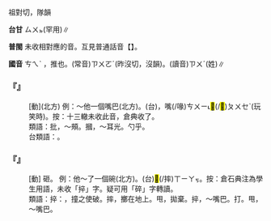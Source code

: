 
=={{ruby|捽|ㄘㄟˋ }}==

祖對切，隊韻

'''台甘''' <rt>ㄙㄨㆵ</rt>{{ruby|，|ㄗㄨㆵ}}(罕用)∥

'''普閩''' 未收相對應的音。互見普通話音【{{ruby|捽|ㄗㄨㄛˊ}}】。

'''國音''' <rt>ㄘㄟˋ </rt>，推也。(常音)<rt>ㄗㄨㄛˊ</rt>(昨沒切，沒韻)。(讀音)<rt>ㄗㄨˊ</rt>{{ruby|。|ㄗㄜˊ}}(姓)∥

    

==='''『{{ruby|捽|ㄘㄟˋ }}』'''===
: [動](北方) 例：～他一個嘴巴(北方)。(台){{ruby|共|ㄍㄚ˫}}{{ruby|伊|ㄧ}}{{ruby|抉|ㄍㄨㄚㆵ ͘}}，{{ruby|抉|ㄍㄨㄚㆵ ͘}}{{ruby|一|ㄐㄧㆵ ͘}}{{ruby|下|·ㆤ˫}}嘴(/喙)<rt>ㄘㄨㄧ˪</rt><mark>&#xffaea;</mark>(/<mark>&#xffae9;</mark>)<rt>ㄆㄨㆤˋ</rt>(玩笑時)。按：十三轍未收此音，倉典收了。
:類語：批，～頰。摑，～耳光。勺乎。
:
:台類語：{{ruby|搧|ㄒㄧㄢ˪}}。
:
    

==='''『{{ruby|捽|ㄘㄟˋ }}』'''===
: [動] 砸。 例：他～了一個碗(北方)。(台){{ruby|伊|ㄧ}}<mark>&#xffa58;</mark>(/摔)<rt>ㄒㄧㄚㆶ</rt>{{ruby|破|ㄆㄨㄚ˪}}{{ruby|一|ㄐㄧㆵ ͘}}{{ruby|塊|ㄉㆤ˪}}{{ruby|碗|ㄨㆩˋ}}。按：倉石典注為學生用語，未收「捽」字。疑可用「碎」字轉讀。
:類語：捽：{{ruby|砸|ㄗㄚˊ}}，撞之使破。摔，擲在地上。甩，拋棄。捽，～嘴巴。打。甩，～嘴巴。
:
    
